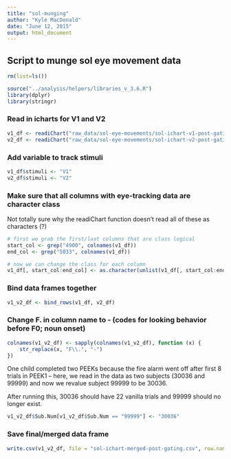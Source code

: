 ```yaml
---
title: "sol-munging"
author: "Kyle MacDonald"
date: "June 12, 2015"
output: html_document
---
```


## Script to munge sol eye movement data

```r
rm(list=ls())
```

```r
source("../analysis/helpers/libraries_v_3.6.R")
library(dplyr)
library(stringr)
```

### Read in icharts for V1 and V2 

```r
v1_df <- readiChart("raw_data/sol-eye-movements/sol-ichart-v1-post-gating.txt")
v2_df <- readiChart("raw_data/sol-eye-movements/sol-ichart-v2-post-gating.txt")
```

### Add variable to track stimuli 

```r
v1_df$stimuli <- "V1"
v2_df$stimuli <- "V2"
```

### Make sure that all columns with eye-tracking data are character class

Not totally sure why the readiChart function doesn't read all of these as characters (?)

```r
# first we grab the first/last columns that are class logical 
start_col <- grep("4900", colnames(v1_df))
end_col <- grep("5033", colnames(v1_df))

# now we can change the class for each column 
v1_df[, start_col:end_col] <- as.character(unlist(v1_df[, start_col:end_col]))
```

### Bind data frames together

```r
v1_v2_df <- bind_rows(v1_df, v2_df)
```

### Change F. in column name to - (codes for looking behavior before F0; noun onset)

```r
colnames(v1_v2_df) <- sapply(colnames(v1_v2_df), function (x) {
    str_replace(x, "F\\.", "-")  
})
```

One child completed two PEEKs because the fire alarm went off after first 8 trials in PEEK1 – here, we read in the data as two subjects (30036 and 99999) and now we revalue subject 99999 to be 30036.

After running this, 30036 should have 22 vanilla trials and 99999 should no longer exist.

```r
v1_v2_df$Sub.Num[v1_v2_df$Sub.Num == "99999"] <- "30036" 
```

### Save final/merged data frame

```r
write.csv(v1_v2_df, file = "sol-ichart-merged-post-gating.csv", row.names = F, na = "NA")
```
